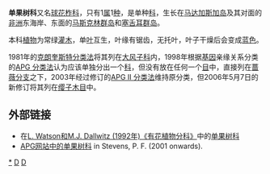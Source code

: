 {{Speciesbox
| name = 单果树
| taxon = Aphloia theiformis
| image = Aphloia-theiformis0073.JPG
| parent_authority = [[John_Joseph_Bennett|Benn.]], 1840
| binomial_authority = (Vahl) Benn.
}}

'''单果树科'''又名[[球花柞科|球花柞科]]，只有1[[属|属]]1[[种|种]]，是单种[[科_(生物)|科]]，生长在[[马达加斯加岛|马达加斯加岛]]及其对面的[[非洲|非洲]]东海岸、东面的[[马斯克林群岛|马斯克林群岛]]和[[塞舌耳群岛|塞舌耳群岛]]。

本科[[植物|植物]]为常绿[[灌木|灌木]]，单[[叶|叶]]互生，叶缘有锯齿，无托叶，叶子干燥后会变成[[蓝色|蓝色]]。

1981年的[[克朗奎斯特分类法|克朗奎斯特分类法]]将其列在[[大风子科|大风子科]]内，1998年根据[[基因|基因]]亲缘关系分类的[[APG_分类法|APG 分类法]]认为应该单独分出一个[[科_(生物)|科]]，但没有放在任何一个[[目_(生物)|目]]中，直接列在[[蔷薇分支|蔷薇分支]]之下，2003年经过修订的[[APG_II_分类法|APG II 分类法]]维持原分类，但2006年5月7日的新修订将其列在[[缨子木目|缨子木目]]中。

== 外部链接 ==
*在[https://web.archive.org/web/20070103200438/http://delta-intkey.com/angio/ L. Watson和M.J. Dallwitz (1992年)《有花植物分科》]中的[http://delta-intkey.com/angio/www/neumanni.htm 单果树科]{{Wayback|url=http://delta-intkey.com/angio/ |date=20070103200438 }}
*[http://www.mobot.org/MOBOT/Research/APweb/orders/crossosomatalesweb.htm#Aphloiaceae APG网站中的单果树科]{{WebCite|url=https://www.webcitation.org/68Y4IdVa2?url=http://www.mobot.org/MOBOT/Research/APWeb/orders/crossosomatalesweb.htm#Aphloiaceae |date=20120619233138 |dateformat=iso }} in Stevens, P. F. (2001 onwards). 
{{Taxonbar|from=Q13418100}}

[[Category:单果树科|*]]
[[Category:植物科名|D]]
[[Category:_缨子木目|D]]